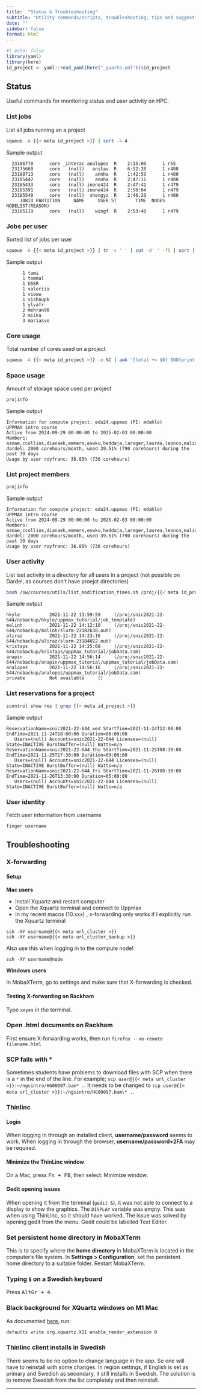 ```yaml
---
title:  "Status & Troubleshooting"
subtitle: "Utility commands/scripts, troubleshooting, tips and suggestions."
date: ""
sidebar: false
format: html
---
```


```r
#| echo: false
library(yaml)
library(here)
id_project <- yaml::read_yaml(here("_quarto.yml"))$id_project
```

## Status

Useful commands for monitoring status and user activity on HPC.

### List jobs

List all jobs running an a project

```sh
squeue -A {{< meta id_project >}} | sort -k 4
```

Sample output

```
  23186770      core _interac analopez  R    2:15:00      1 r55
  23175660      core   (null)   anitav  R    6:52:28      1 r480
  23188713      core   (null)    annha  R    1:42:59      1 r480
  23185442      core   (null)    annha  R    2:47:11      1 r480
  23185433      core   (null) inene424  R    2:47:42      1 r479
  23185391      core   (null) inene424  R    2:50:04      1 r479
  23185540      core   (null)  shengyz  R    2:46:20      1 r480
     JOBID PARTITION     NAME     USER ST       TIME  NODES NODELIST(REASON)
  23185119      core   (null)    wingf  R    2:53:40      1 r479
```

### Jobs per user

Sorted list of jobs per user

```sh
squeue -A {{< meta id_project >}} | tr -s ' ' | cut -d' ' -f5 | sort | uniq -c | sort -k1
```

Sample output

```
      1 tami
      1 tommal
      1 USER
      1 valeriia
      1 vioww
      1 vishnupk
      1 ylvafr
      2 mehran96
      2 miika
      3 mariasve

```

### Core usage

Total number of cores used on a project

```sh
squeue -A {{< meta id_project >}} -o %C | awk '{total += $0} END{print total}'
```

### Space usage

Amount of storage space used per project

```sh
projinfo
```

Sample output

```
Information for compute project: edu24.uppmax (PI: mdahlo)
UPPMAX intro course
Active from 2024-09-29 00:00:00 to 2025-02-03 00:00:00
Members: asmae,ccollins,dianaek,emmers,eswku,heddaja,larsger,laurea,leonco,malina,mariaio,marziar,mdahlo,muyi,peihung,royfranc,rubencw,shaja23,svelo,szczot,theoseri,tudoran,vibe1827,xuji
dardel: 2000 corehours/month, used 39.51% (790 corehours) during the past 30 days
Usage by user royfranc: 36.85% (736 corehours)
```

### List project members

```sh
projinfo
```

Sample output

```
Information for compute project: edu24.uppmax (PI: mdahlo)
UPPMAX intro course
Active from 2024-09-29 00:00:00 to 2025-02-03 00:00:00
Members: asmae,ccollins,dianaek,emmers,eswku,heddaja,larsger,laurea,leonco,malina,mariaio,marziar,mdahlo,muyi,peihung,royfranc,rubencw,shaja23,svelo,szczot,theoseri,tudoran,vibe1827,xuji
dardel: 2000 corehours/month, used 39.51% (790 corehours) during the past 30 days
Usage by user royfranc: 36.85% (736 corehours)
```

### User activity

List last activity in a directory for all users in a project (not possible on Dardel, as courses don't have proejct directories)

```sh
bash /sw/courses/utils/list_modification_times.sh /proj/{{< meta id_project >}}/nobackup/
```

Sample output

```
hkyle           2021-11-22 13:59:59     (/proj/snic2021-22-644/nobackup/hkyle/uppmax_tutorial/job_template)
malinh          2021-11-22 14:12:10     (/proj/snic2021-22-644/nobackup/malinh/slurm-23182638.out)
aliraz          2021-11-22 14:23:16     (/proj/snic2021-22-644/nobackup/aliraz/slurm-23184022.out)
kristaps        2021-11-22 14:25:08     (/proj/snic2021-22-644/nobackup/kristaps/uppmax_tutorial/jobData.sam)
anapin          2021-11-22 14:56:14     (/proj/snic2021-22-644/nobackup/anapin/uppmax_tutorial/uppmax_tutorial/jobData.sam)
analopez        2021-11-22 14:56:16     (/proj/snic2021-22-644/nobackup/analopez/uppmax_tutorial/jobData.sam)
private         Not available     ()
```

### List reservations for a project

```sh
scontrol show res | grep {{< meta id_project >}}
```

Sample output

```
ReservationName=snic2021-22-644_wed StartTime=2021-11-24T12:00:00 EndTime=2021-11-24T18:00:00 Duration=06:00:00
   Users=(null) Accounts=snic2021-22-644 Licenses=(null) State=INACTIVE BurstBuffer=(null) Watts=n/a
ReservationName=snic2021-22-644_thu StartTime=2021-11-25T08:30:00 EndTime=2021-11-25T17:30:00 Duration=09:00:00
   Users=(null) Accounts=snic2021-22-644 Licenses=(null) State=INACTIVE BurstBuffer=(null) Watts=n/a
ReservationName=snic2021-22-644_fri StartTime=2021-11-26T08:30:00 EndTime=2021-11-26T13:30:00 Duration=05:00:00
   Users=(null) Accounts=snic2021-22-644 Licenses=(null) State=INACTIVE BurstBuffer=(null) Watts=n/a
```

### User identity

Fetch user information from username

```sh
finger username
```

## Troubleshooting

### X-forwarding

#### Setup

**Mac users**

- Install Xquartz and restart computer
- Open the Xquartz terminal and connect to Uppmax 
- In my recent macos (10.xxx) , x-forwarding only works if I explicitly run the Xquartz terminal

`ssh -XY username@{{< meta url_cluster >}}`  
`ssh -XY username@{{< meta url_cluster_backup >}}`

Also use this when logging in to the compute node!

`ssh -XY username@node`

**Windows users**

In MobaXTerm, go to settings and make sure that X-forwarding is checked.

#### Testing X-forwarding on Rackham

Type `xeyes` in the terminal.

### Open .html documents on Rackham

First ensure X-forwarding works, then run `firefox --no-remote filename.html`

### SCP fails with *

Sometimes students have problems to download files with SCP when there is a `*` in the end of the line. For example; `scp user@{{< meta url_cluster >}}:~/ngsintro/HG00097.bam* .`. It needs to be changed to `scp user@{{< meta url_cluster >}}:~/ngsintro/HG00097.bam\* .`.

### Thinlinc

#### Login

When logging in through an installed client, **username/password** seems to work. When logging in through the browser, **username/password+2FA** may be required.

#### Minimize the ThinLinc window

On a  Mac, press <kbd>Fn + F8</kbd>, then select: Minimize window. 

#### Gedit opening issues

When opening it from the terminal (`gedit &`), it was not able to connect to a display to show the graphics. The `DISPLAY` variable was empty. This was when using ThinLinc, so it should have worked. The issue was solved by opening gedit from the menu. Gedit could be labelled Text Editor. 

### Set persistent home directory in MobaXTerm

This is to specify where the **home directory** in MobaXTerm is located in the computer’s file system. In **Settings > Configuration**, set the persistent home directory to a suitable folder. Restart MobaXTerm. 

### Typing `$` on a Swedish keyboard

Press <kbd>AltGr + 4</kbd>.

### Black background for XQuartz windows on M1 Mac

As documented [here](https://github.com/XQuartz/XQuartz/issues/31), run:

```sh
defaults write org.xquartz.X11 enable_render_extension 0
```

### Thinlinc client installs in Swedish

There seems to be no option to change language in the app. So one will have to reinstall with some changes. In region settings, if English is set as primary and Swedish as secondary, it still installs in Swedish. The solution is to remove Swedish from the list completely and then reinstall.

***
